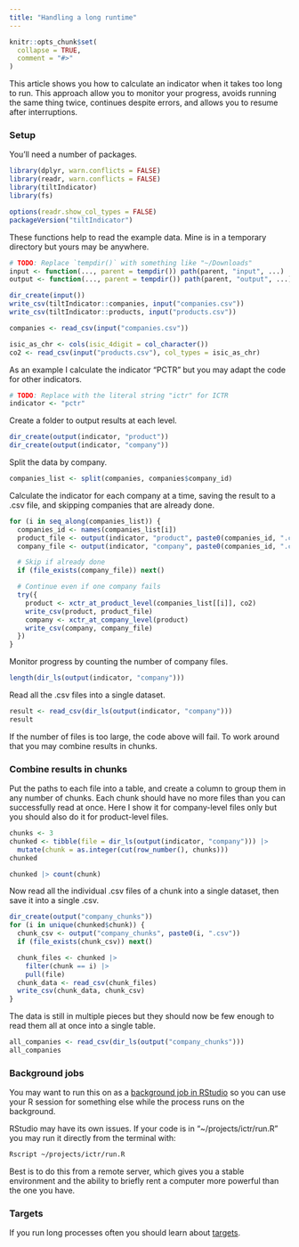 ```yaml
---
title: "Handling a long runtime"
---
```


```r
knitr::opts_chunk$set(
  collapse = TRUE,
  comment = "#>"
)
```

This article shows you how to calculate an indicator when it takes too long to
run. This approach allow you to monitor your progress, avoids running the same
thing twice, continues despite errors, and allows you to resume after
interruptions.

### Setup

You'll need a number of packages. 

```r
library(dplyr, warn.conflicts = FALSE)
library(readr, warn.conflicts = FALSE)
library(tiltIndicator)
library(fs)

options(readr.show_col_types = FALSE)
packageVersion("tiltIndicator")
```

These functions help to read the example data. Mine is in a temporary directory
but yours may be anywhere.

```r
# TODO: Replace `tempdir()` with something like "~/Downloads"
input <- function(..., parent = tempdir()) path(parent, "input", ...)
output <- function(..., parent = tempdir()) path(parent, "output", ...)
```

```r
dir_create(input())
write_csv(tiltIndicator::companies, input("companies.csv"))
write_csv(tiltIndicator::products, input("products.csv"))
```

```r
companies <- read_csv(input("companies.csv"))

isic_as_chr <- cols(isic_4digit = col_character())
co2 <- read_csv(input("products.csv"), col_types = isic_as_chr)
```

As an example I calculate the indicator "PCTR" but you may adapt the code for
other indicators.

```r
# TODO: Replace with the literal string "ictr" for ICTR
indicator <- "pctr"
```

Create a folder to output results at each level.

```r
dir_create(output(indicator, "product"))
dir_create(output(indicator, "company"))
```

Split the data by company. 

```r
companies_list <- split(companies, companies$company_id)
```

Calculate the indicator for each company at a time, saving the result to a .csv
file, and skipping companies that are already done.

```r
for (i in seq_along(companies_list)) {
  companies_id <- names(companies_list[i])
  product_file <- output(indicator, "product", paste0(companies_id, ".csv"))
  company_file <- output(indicator, "company", paste0(companies_id, ".csv"))

  # Skip if already done
  if (file_exists(company_file)) next()

  # Continue even if one company fails
  try({
    product <- xctr_at_product_level(companies_list[[i]], co2)
    write_csv(product, product_file)
    company <- xctr_at_company_level(product)
    write_csv(company, company_file)
  })
}
```

Monitor progress by counting the number of company files.

```r
length(dir_ls(output(indicator, "company")))
```

Read all the .csv files into a single dataset.

```r
result <- read_csv(dir_ls(output(indicator, "company")))
result
```

If the number of files is too large, the code above will fail. To work around
that you may combine results in chunks.

### Combine results in chunks

Put the paths to each file into a table, and create a column to group them in
any number of chunks. Each chunk should have no more files than you can
successfully read at once. Here I show it for company-level files only but you
should also do it for product-level files.

```r
chunks <- 3
chunked <- tibble(file = dir_ls(output(indicator, "company"))) |>
  mutate(chunk = as.integer(cut(row_number(), chunks)))
chunked

chunked |> count(chunk)
```

Now read all the individual .csv files of a chunk into a single dataset, then
save it into a single .csv.

```r
dir_create(output("company_chunks"))
for (i in unique(chunked$chunk)) {
  chunk_csv <- output("company_chunks", paste0(i, ".csv"))
  if (file_exists(chunk_csv)) next()

  chunk_files <- chunked |>
    filter(chunk == i) |>
    pull(file)
  chunk_data <- read_csv(chunk_files)
  write_csv(chunk_data, chunk_csv)
}
```

The data is still in multiple pieces but they should now be few enough to read
them all at once into a single table.

```r
all_companies <- read_csv(dir_ls(output("company_chunks")))
all_companies
```

### Background jobs

You may want to run this on as a [background job in
RStudio](https://docs.posit.co/ide/user/ide/guide/tools/jobs.html) so you can
use your R session for something else while the process runs on the background.

RStudio may have its own issues. If your code is in "~/projects/ictr/run.R" you
may run it directly from the terminal with:

```bash
Rscript ~/projects/ictr/run.R
```

Best is to do this from a remote server, which gives you a stable environment
and the ability to briefly rent a computer more powerful than the one you have.

### Targets

If you run long processes often you should learn about
[targets](https://docs.ropensci.org/targets/).
